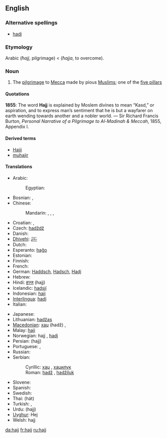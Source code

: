 ==English==

===Alternative spellings===
* [[hadj]]

===Etymology===
Arabic {{Arab|[[حج]]}} (''ħajj'', pilgrimage) < {{Arab|[[حج]]}} (''ħajja'', to overcome).

===Noun===
{{wikipedia}}
{{en-noun|hajjes}}

# {{Islam}} The [[pilgrimage]] to [[Mecca]] made by pious [[Muslim]]s; one of the [[five pillars]]

====Quotations====
'''1855''': The word '''Hajj''' is explained by Moslem divines to mean “Kasd,” or aspiration, and to express man’s sentiment that he is but a wayfarer on earth wending towards another and a nobler world. &mdash; Sir Richard Francis Burton, ''Personal Narrative of a Pilgrimage to Al-Madinah & Meccah'', 1855, Appendix I.

====Derived terms====
* [[Hajji]]
* [[muhajir]]

====Translations====
{{trans-top|pilgrimage to Mecca}}
* Arabic: {{t|ar|حج|m|tr=Hajj|sc=Arab}}
*: Egyptian: {{t|ar|حج|m|tr=Hagg|sc=Arab}}
* Bosnian: {{t-|bs|hadž|m}}, {{t-|bs|hadžiluk|m}}
* Chinese:
*: Mandarin: {{t|zh|朝覲|sc=Hani}},  {{t|zh|朝觐|tr=cháojìn|sc=Hani}},  {{t|zh|朝聖|sc=Hani}},  {{t|zh|朝圣|tr=cháoshèng|sc=Hani}}
* Croatian: {{t-|hr|hadž|m}}, {{t-|hr|hadžiluk|m}}
* Czech: [[hadždž]] {{m}}
* Danish: {{t+|da|hajj|c}}
* [[Dhivehi]]: [[ޙައްޖު]]
* Dutch: {{t-|nl|hadj|m}}
* Esperanto: [[haĝo]]
* Estonian: {{t-|et|hadž}}
* Finnish: {{t-|fi|hadž}}
* French: {{t+|fr|hajj|m}}
* German: [[Haddsch]], [[Hadsch]], [[Hadj]] {{m}}
* Hebrew: {{t-|he|חג׳|m|sc=Hebr}}
* Hindi: [[हज्ज]] (hajj) {{m}}
* Icelandic: [[hadsjí]] {{n}}
* Indonesian: [[haji]]
* [[Interlingua]]: [[hadj]]
* Italian: {{t-|it|hajj|m}}
{{trans-mid}}
* Japanese: {{t|ja|ハッジ|tr=hajji|sc=Jpan}}
* Lithuanian: [[hadžas]] {{g|Lithuanian}}
* [[Macedonian]]: [[хаџ]] (hadž) {{m}},  {{t|mk|аџилак|m|tr=ádžilak|sc=Cyrl|xs=Macedonian}}
* Malay: [[haji]]
* Norwegian: hajj {{m}} {{italbrac|Bokmål}}, [[hadj]] {{m}} {{italbrac|Nynorsk}}
* Persian: {{fa-Arab|[[حج]]}} (hajj)
* Portuguese: {{t-|pt|hajj|m}}, {{t-|pt|hadj|m}}
* Russian: {{t|ru|хадж|m|tr=xadž|sc=Cyrl}}
* Serbian:
*: Cyrillic: [[хаџ#Serbian|хаџ]] {{m}}, [[хаџилук]] {{m}}
*: Roman: [[hadž#Serbian|hadž]] {{m}}, [[hadžiluk]] {{m}}
* Slovene: {{t-|sl|hadž|m}}
* Spanish: {{t-|es|hajj|m}}
* Swedish: {{t-|sv|hajj|c}}
* Thai: {{Thai|[[ฮัจญ์]]}} (hát)
* Turkish: {{t+|tr|hac}}, {{t+|tr|hacılık}}
* Urdu: {{ur-Arab|[[حج]]}} (hajj) {{m}}
* [[Uyghur]]: Hej
* Welsh: hajj {{g|Welsh}}
{{trans-bottom}}

[[da:hajj]]
[[fr:hajj]]
[[ru:hajj]]